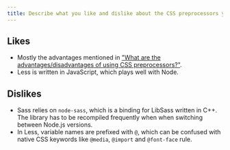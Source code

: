 ```yaml
---
title: Describe what you like and dislike about the CSS preprocessors you have used.
---
```


## Likes

- Mostly the advantages mentioned in ["What are the advantages/disadvantages of using CSS preprocessors?"](/questions/quiz/what-are-the-advantages-disadvantages-of-using-css-preprocessors).
- Less is written in JavaScript, which plays well with Node.

## Dislikes

- Sass relies on `node-sass`, which is a binding for LibSass written in C++. The library has to be recompiled frequently when when switching between Node.js versions.
- In Less, variable names are prefixed with `@`, which can be confused with native CSS keywords like `@media`, `@import` and `@font-face` rule.
